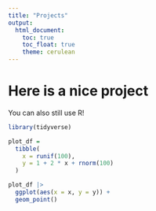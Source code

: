 ```yaml
---
title: "Projects"
output: 
  html_document:
    toc: true
    toc_float: true
    theme: cerulean
---
```

# Here is a nice project

You can also still use R!

```r
library(tidyverse)

plot_df =
  tibble(
    x = runif(100),
    y = 1 + 2 * x + rnorm(100)
  )

plot_df |> 
  ggplot(aes(x = x, y = y)) + 
  geom_point()
```

